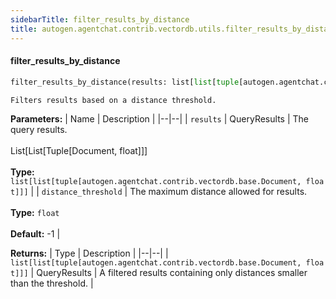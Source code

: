 ```yaml
---
sidebarTitle: filter_results_by_distance
title: autogen.agentchat.contrib.vectordb.utils.filter_results_by_distance
---
```


<code class="doc-symbol doc-symbol-heading doc-symbol-function"></code>
#### filter_results_by_distance

```python
filter_results_by_distance(results: list[list[tuple[autogen.agentchat.contrib.vectordb.base.Document, float]]], distance_threshold: float = -1) -> list[list[tuple[autogen.agentchat.contrib.vectordb.base.Document, float]]]
```

    Filters results based on a distance threshold.

<b>Parameters:</b>
| Name | Description |
|--|--|
| `results` | QueryResults | The query results.<br/><br/>List[List[Tuple[Document, float]]]<br/><br/>**Type:** `list[list[tuple[autogen.agentchat.contrib.vectordb.base.Document, float]]]` |
| `distance_threshold` | The maximum distance allowed for results.<br/><br/>**Type:** `float`<br/><br/>**Default:** -1 |

<b>Returns:</b>
| Type | Description |
|--|--|
| `list[list[tuple[autogen.agentchat.contrib.vectordb.base.Document, float]]]` | QueryResults \| A filtered results containing only distances smaller than the threshold. |

<br />